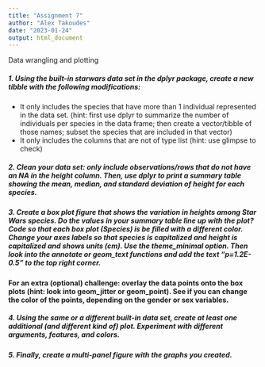 ```yaml
---
title: "Assignment 7"
author: "Alex Takoudes"
date: "2023-01-24"
output: html_document
---
```


Data wrangling and plotting

##### 1. Using the built-in starwars data set in the dplyr package, create a new tibble with the following modifications:
  + It only includes the species that have more than 1 individual represented in the data set. (hint: first use dplyr to summarize the number of individuals per species in the data frame; then create a vector/tibble of those names; subset the species that are included in that vector)
  + It only includes the columns that are not of type list (hint: use glimpse to check)

##### 2. Clean your data set: only include observations/rows that do not have an NA in the height column. Then, use dplyr to print a summary table showing the mean, median, and standard deviation of height for each species.

##### 3. Create a box plot figure that shows the variation in heights among Star Wars species. Do the values in your summary table line up with the plot? Code so that each box plot (Species) is be filled with a different color. Change your axes labels so that species is capitalized and height is capitalized and shows units (cm). Use the theme_minimal option. Then look into the annotate or geom_text functions and add the text “p=1.2E-0.5” to the top right corner.

#### For an extra (optional) challenge: overlay the data points onto the box plots (hint: look into geom_jitter or geom_point). See if you can change the color of the points, depending on the gender or sex variables.

##### 4. Using the same or a different built-in data set, create at least one additional (and different kind of) plot. Experiment with different arguments, features, and colors.

##### 5. Finally, create a multi-panel figure with the graphs you created.